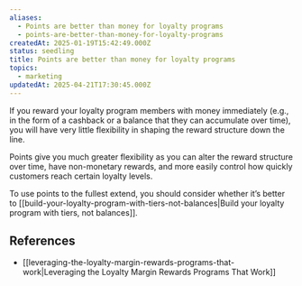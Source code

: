 ```yaml
---
aliases:
  - Points are better than money for loyalty programs
  - points-are-better-than-money-for-loyalty-programs
createdAt: 2025-01-19T15:42:49.000Z
status: seedling
title: Points are better than money for loyalty programs
topics:
  - marketing
updatedAt: 2025-04-21T17:30:45.000Z
---
```

If you reward your loyalty program members with money immediately (e.g., in the form of a cashback or a balance that they can accumulate over time), you will have very little flexibility in shaping the reward structure down the line.

Points give you much greater flexibility as you can alter the reward structure over time, have non-monetary rewards, and more easily control how quickly customers reach certain loyalty levels.

To use points to the fullest extend, you should consider whether it’s better to [[build-your-loyalty-program-with-tiers-not-balances|Build your loyalty program with tiers, not balances]].

## References

- [[leveraging-the-loyalty-margin-rewards-programs-that-work|Leveraging the Loyalty Margin Rewards Programs That Work]]
